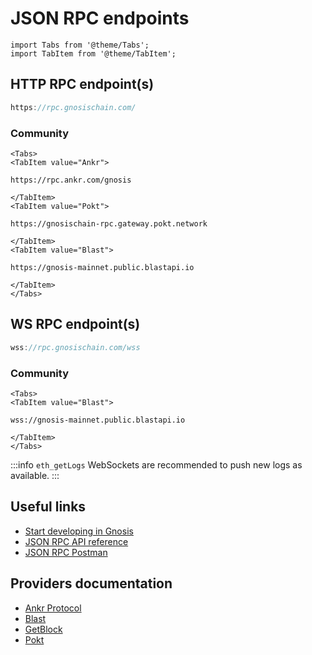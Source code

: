 ---
---

# JSON RPC endpoints

```mdx-code-block
import Tabs from '@theme/Tabs';
import TabItem from '@theme/TabItem';
```

## HTTP RPC endpoint(s)


```jsx title="Gnosis"
https://rpc.gnosischain.com/
```

### Community

```mdx-code-block
<Tabs>
<TabItem value="Ankr">
```

```
https://rpc.ankr.com/gnosis
```

```mdx-code-block
</TabItem>
<TabItem value="Pokt">
```

```
https://gnosischain-rpc.gateway.pokt.network
```

```mdx-code-block
</TabItem>
<TabItem value="Blast">
```

````
https://gnosis-mainnet.public.blastapi.io
````

```mdx-code-block
</TabItem>
</Tabs>
```

## WS RPC endpoint(s)

```jsx title="Gnosis"
wss://rpc.gnosischain.com/wss
```

### Community

```mdx-code-block
<Tabs>
<TabItem value="Blast">
```

```
wss://gnosis-mainnet.public.blastapi.io
```

```mdx-code-block
</TabItem>
</Tabs>
```

:::info `eth_getLogs`
WebSockets are recommended to push new logs as available.
:::

## Useful links

- [Start developing in Gnosis](/developers)
- [JSON RPC API reference](https://ethereum.org/en/developers/docs/apis/json-rpc/)
- [JSON RPC Postman](https://documenter.getpostman.com/view/4117254/ethereum-json-rpc/RVu7CT5J?version=latest)

## Providers documentation
- [Ankr Protocol](https://www.ankr.com/protocol/public/gnosis/) 
- [Blast](https://blastapi.io/public-api/gnosis)
- [GetBlock](https://getblock.io/)
- [Pokt](https://docs.pokt.network/home/use/public-rpc/gnosis-chain)